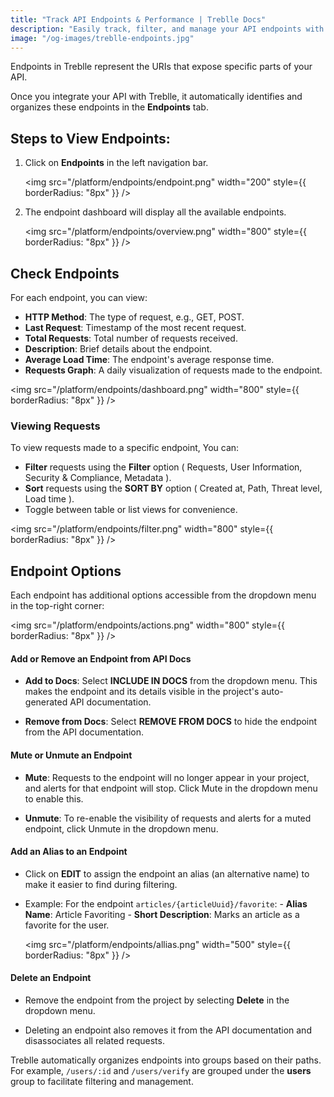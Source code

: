```yaml
---
title: "Track API Endpoints & Performance | Treblle Docs"
description: "Easily track, filter, and manage your API endpoints with Treblle. Monitor request trends, optimize performance, and customize API documentation from a centralized dashboard."
image: "/og-images/treblle-endpoints.jpg"
---
```


Endpoints in Treblle represent the URIs that expose specific parts of your API. 

Once you integrate your API with Treblle, it automatically identifies and organizes these endpoints in the **Endpoints** tab.

## Steps to View Endpoints:

1. Click on **Endpoints** in the left navigation bar.

    <img
      src="/platform/endpoints/endpoint.png"
      width="200"
      style={{ borderRadius: "8px" }}
    />

2. The endpoint dashboard will display all the available endpoints.

    <img
      src="/platform/endpoints/overview.png"
      width="800"
      style={{ borderRadius: "8px" }}
    />

## Check Endpoints

For each endpoint, you can view:

- **HTTP Method**: The type of request, e.g., GET, POST.
- **Last Request**: Timestamp of the most recent request.
- **Total Requests**: Total number of requests received.
- **Description**: Brief details about the endpoint.
- **Average Load Time**: The endpoint's average response time.
- **Requests Graph**: A daily visualization of requests made to the endpoint.

<img
  src="/platform/endpoints/dashboard.png"
  width="800"
  style={{ borderRadius: "8px" }}
/>

### Viewing Requests

To view requests made to a specific endpoint, You can:

- **Filter** requests using the **Filter** option ( Requests, User Information, Security & Compliance, Metadata ).
- **Sort** requests using the **SORT BY** option ( Created at, Path, Threat level, Load time ).
- Toggle between table or list views for convenience.

<img
  src="/platform/endpoints/filter.png"
  width="800"
  style={{ borderRadius: "8px" }}
/>

## Endpoint Options

Each endpoint has additional options accessible from the dropdown menu in the top-right corner:

<img
  src="/platform/endpoints/actions.png"
  width="800"
  style={{ borderRadius: "8px" }}
/>

#### Add or Remove an Endpoint from API Docs

 - **Add to Docs**: Select **INCLUDE IN DOCS** from the dropdown menu. This makes the endpoint and its details visible in the project's auto-generated API documentation.

 - **Remove from Docs**: Select **REMOVE FROM DOCS** to hide the endpoint from the API documentation.

#### Mute or Unmute an Endpoint

 - **Mute**: Requests to the endpoint will no longer appear in your project, and alerts for that endpoint will stop. Click Mute in the dropdown menu to enable this.

 - **Unmute**: To re-enable the visibility of requests and alerts for a muted endpoint, click Unmute in the dropdown menu.

#### Add an Alias to an Endpoint

 - Click on **EDIT** to assign the endpoint an alias (an alternative name) to make it easier to find during filtering.

 - Example:
     For the endpoint `articles/{articleUuid}/favorite`:
       - **Alias Name**: Article Favoriting
       - **Short Description**: Marks an article as a favorite for the user.

     <img
       src="/platform/endpoints/allias.png"
       width="500"
       style={{ borderRadius: "8px" }}
     />


#### Delete an Endpoint

 - Remove the endpoint from the project by selecting **Delete** in the dropdown menu. 

 - Deleting an endpoint also removes it from the API documentation and disassociates all related requests.


Treblle automatically organizes endpoints into groups based on their paths. 
For example, `/users/:id` and `/users/verify` are grouped under the **users** group to facilitate filtering and management.
 